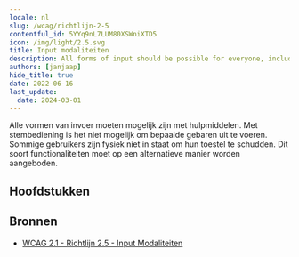 ```yaml
---
locale: nl
slug: /wcag/richtlijn-2-5
contentful_id: 5YYq9nL7LUM80XSWniXTD5
icon: /img/light/2.5.svg
title: Input modaliteiten
description: All forms of input should be possible for everyone, including those using assistive technologies.
authors: [janjaap]
hide_title: true
date: 2022-06-16
last_update:
  date: 2024-03-01
---
```


<Hero
  title="Input modaliteiten"
  image="/img/light/2.5.svg"
  alt="WCAG 2.5 - Logo"
  prefix="Richtlijn 2.5"
/>

Alle vormen van invoer moeten mogelijk zijn met hulpmiddelen. Met stembediening is het  niet mogelijk om bepaalde gebaren uit te voeren. Sommige gebruikers zijn fysiek niet in staat om hun toestel te schudden. Dit soort functionaliteiten moet op een alternatieve manier worden aangeboden.

## Hoofdstukken

<LinkList title="Hoofdstukken" isHighlighted={true}>
  <LinkListItem
    url="/nl/richtlijnen/wcag/succescriterium-2-5-1"
    title="Succescriterium 2.5.1 - Aanwijzergebaren"
    appearance="link"
    label="Aanwijzergebaren"
    description="Ensure an alternative is provided for all gesture-triggered actions."
    image="/img/light/2.5.1.svg"
    alt="WCAG 2.5.1 - Logo"
  />
  <LinkListItem
    url="/nl/richtlijnen/wcag/succescriterium-2-5-2"
    title="Succescriterium 2.5.2 - Aanwijzerannulering"
    appearance="link"
    label="Aanwijzerannulering"
    description="Ensure it is possible to cancel touches."
    image="/img/light/2.5.2.svg"
    alt="WCAG 2.5.2 - Logo"
  />
  <LinkListItem
    url="/nl/richtlijnen/wcag/succescriterium-2-5-3"
    title="Succescriterium 2.5.3 - Label in naam"
    appearance="link"
    label="Label in naam"
    description="Ensure the technical name of elements contain the visual name."
    image="/img/light/2.5.3.svg"
    alt="WCAG 2.5.3 - Logo"
  />
  <LinkListItem
    url="/nl/richtlijnen/wcag/succescriterium-2-5-4"
    title="Succescriterium 2.5.4 - Bewegingsactivering"
    appearance="link"
    label="Bewegingsactivering"
    description="Ensure an alternative is provided for motion-triggered actions and make it possible to disable them."
    image="/img/light/2.5.4.svg"
    alt="WCAG 2.5.4 - Logo"
  />
  <LinkListItem
    url="/nl/richtlijnen/wcag/succescriterium-2-5-5"
    title="Succescriterium 2.5.5 - Grootte van het aanwijsgebied (uitgebreid)"
    appearance="link"
    label="Grootte van het aanwijsgebied (uitgebreid)"
    description="Zorg dat elementen groot zijn zodat ze gemakkelijk geactiveerd kunnen worden. Gebruikers met ernstige lichamelijke beperkingen kunnen middelgrote elementen niet activeren. De minimale grootte is is 44x44 pixels."
    image="/img/light/2.5.5.svg"
    alt="WCAG 2.5.5 icon"
  />
  <LinkListItem
    url="/nl/richtlijnen/wcag/succescriterium-2-5-6"
    title="Succescriterium 2.5.6 - Input gelijktijdige invoermechanismen"
    appearance="link"
    label="Input gelijktijdige invoermechanismen"
    description="Web content does not restrict use of input modalities available on a platform except where the restriction is essential, required to ensure the security of the content, or required to respect user settings."
    image="/img/light/2.5.6.svg"
    alt="WCAG 2.5.6 icon"
  />
</LinkList>

## Bronnen

- [WCAG 2.1 - Richtlijn 2.5 - Input Modaliteiten](https://www.w3.org/Translations/WCAG21-nl/#input-modaliteiten)
